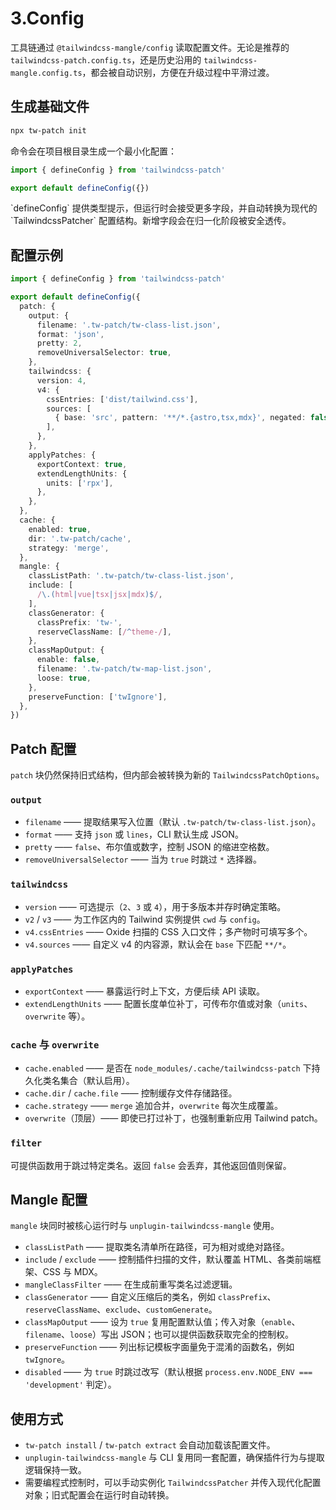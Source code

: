 
# 3.Config

工具链通过 `@tailwindcss-mangle/config` 读取配置文件。无论是推荐的 `tailwindcss-patch.config.ts`，还是历史沿用的 `tailwindcss-mangle.config.ts`，都会被自动识别，方便在升级过程中平滑过渡。

## 生成基础文件

```sh npm2yarn
npx tw-patch init
```

命令会在项目根目录生成一个最小化配置：

```ts
import { defineConfig } from 'tailwindcss-patch'

export default defineConfig({})
```

<Callout type="info">
`defineConfig` 提供类型提示，但运行时会接受更多字段，并自动转换为现代的 `TailwindcssPatcher` 配置结构。新增字段会在归一化阶段被安全透传。
</Callout>

## 配置示例

```ts
import { defineConfig } from 'tailwindcss-patch'

export default defineConfig({
  patch: {
    output: {
      filename: '.tw-patch/tw-class-list.json',
      format: 'json',
      pretty: 2,
      removeUniversalSelector: true,
    },
    tailwindcss: {
      version: 4,
      v4: {
        cssEntries: ['dist/tailwind.css'],
        sources: [
          { base: 'src', pattern: '**/*.{astro,tsx,mdx}', negated: false },
        ],
      },
    },
    applyPatches: {
      exportContext: true,
      extendLengthUnits: {
        units: ['rpx'],
      },
    },
  },
  cache: {
    enabled: true,
    dir: '.tw-patch/cache',
    strategy: 'merge',
  },
  mangle: {
    classListPath: '.tw-patch/tw-class-list.json',
    include: [
      /\.(html|vue|tsx|jsx|mdx)$/,
    ],
    classGenerator: {
      classPrefix: 'tw-',
      reserveClassName: [/^theme-/],
    },
    classMapOutput: {
      enable: false,
      filename: '.tw-patch/tw-map-list.json',
      loose: true,
    },
    preserveFunction: ['twIgnore'],
  },
})
```

## Patch 配置

`patch` 块仍然保持旧式结构，但内部会被转换为新的 `TailwindcssPatchOptions`。

### `output`

- `filename` —— 提取结果写入位置（默认 `.tw-patch/tw-class-list.json`）。
- `format` —— 支持 `json` 或 `lines`，CLI 默认生成 JSON。
- `pretty` —— `false`、布尔值或数字，控制 JSON 的缩进空格数。
- `removeUniversalSelector` —— 当为 `true` 时跳过 `*` 选择器。

### `tailwindcss`

- `version` —— 可选提示（`2`、`3` 或 `4`），用于多版本并存时确定策略。
- `v2` / `v3` —— 为工作区内的 Tailwind 实例提供 `cwd` 与 `config`。
- `v4.cssEntries` —— Oxide 扫描的 CSS 入口文件；多产物时可填写多个。
- `v4.sources` —— 自定义 v4 的内容源，默认会在 `base` 下匹配 `**/*`。

### `applyPatches`

- `exportContext` —— 暴露运行时上下文，方便后续 API 读取。
- `extendLengthUnits` —— 配置长度单位补丁，可传布尔值或对象（`units`、`overwrite` 等）。

### `cache` 与 `overwrite`

- `cache.enabled` —— 是否在 `node_modules/.cache/tailwindcss-patch` 下持久化类名集合（默认启用）。
- `cache.dir` / `cache.file` —— 控制缓存文件存储路径。
- `cache.strategy` —— `merge` 追加合并，`overwrite` 每次生成覆盖。
- `overwrite`（顶层）—— 即使已打过补丁，也强制重新应用 Tailwind patch。

### `filter`

可提供函数用于跳过特定类名。返回 `false` 会丢弃，其他返回值则保留。

## Mangle 配置

`mangle` 块同时被核心运行时与 `unplugin-tailwindcss-mangle` 使用。

- `classListPath` —— 提取类名清单所在路径，可为相对或绝对路径。
- `include` / `exclude` —— 控制插件扫描的文件，默认覆盖 HTML、各类前端框架、CSS 与 MDX。
- `mangleClassFilter` —— 在生成前重写类名过滤逻辑。
- `classGenerator` —— 自定义压缩后的类名，例如 `classPrefix`、`reserveClassName`、`exclude`、`customGenerate`。
- `classMapOutput` —— 设为 `true` 复用配置默认值；传入对象（`enable`、`filename`、`loose`）写出 JSON；也可以提供函数获取完全的控制权。
- `preserveFunction` —— 列出标记模板字面量免于混淆的函数名，例如 `twIgnore`。
- `disabled` —— 为 `true` 时跳过改写（默认根据 `process.env.NODE_ENV === 'development'` 判定）。

## 使用方式

- `tw-patch install` / `tw-patch extract` 会自动加载该配置文件。
- `unplugin-tailwindcss-mangle` 与 CLI 复用同一套配置，确保插件行为与提取逻辑保持一致。
- 需要编程式控制时，可以手动实例化 `TailwindcssPatcher` 并传入现代化配置对象；旧式配置会在运行时自动转换。
